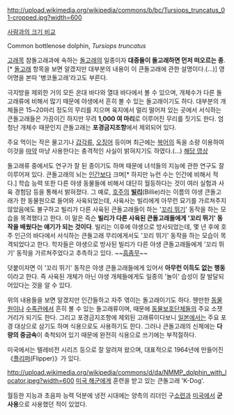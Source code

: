 http://upload.wikimedia.org/wikipedia/commons/b/bc/Tursiops_truncatus_01-cropped.jpg?width=600

[http://upload.wikimedia.org/wikipedia/commons/2/22/Bottlenose_dolphin_size.svg 사람과의 크기 비교]

Common bottlenose dolphin, ''Tursiops truncatus''

[[고래]]목 참돌고래과에 속하는 [[돌고래]]의 일종이자 '''대중들이 돌고래하면 먼저 떠오르는 종'''.[* [[돌고래]] 항목을 보면 알겠지만 대부분의 내용이 이 큰돌고래에 관한 설명이다.(...)] 영어명을 본따 '병코돌고래'라고도 부른다. 

극지방을 제외한 거의 모든 온대 바다와 열대 바다에서 볼 수 있으며, 개체수가 다른 돌고래류에 비해서 많기 때문에 야생에서 흔히 볼 수 있는 돌고래이기도 하다. 대부분의 개체들은 15~20마리 정도의 무리를 지으며 육지에서 멀리 떨어져 있는 곳에서 서식하는 큰돌고래들은 가끔이긴 하지만 무려 '''1,000 여 마리'''로 이루어진 무리를 짓기도 한다. 엄청난 개체수 때문인지 큰돌고래는 '''포경금지조항'''에서 제외되어 있다.

주요 먹이는 작은 물고기나 [[갑각류]], [[오징어]] 등이며 최근에는 [[복어]]의 독을 소량 이용하여 이것을 [[마약]] 마냥 사용한다는 충격적인 사실이 밝혀지기도 하였다.(...) [https://www.youtube.com/watch?feature=player_embedded&v=iVqObIauPJA 해당 영상]

돌고래류 중에서도 연구가 잘 된 종이기도 하며 때문에 녀석들의 지능에 관한 연구도 잘 이루어져 있다. 큰돌고래의 뇌는 [[인간]]보다 크며[* 하지만 뉴런 수는 인간에 비해서 적다.] 학습 능력 또한 다른 야생 동물들에 비해서 대단히 월등하다는 것이 여러 실험과 사육 경험담 등을 통해서 밝혀졌다. 그 예로, [[호주]]의 '''[[빌리]]'''(Billie)라는 이름의 야생 큰돌고래가 한 동물원으로 들어와 사육되었는데, 사육사는 빌리에게 아무런 묘기를 가르쳐주지 않았음에도 불구하고 빌리가 다른 사육된 큰돌고래들이 하는 '[http://cdn.c.photoshelter.com/img-get/I0000PEBCaM57vWc/s/750/750/dolphin-bottlenose-tail-walk-017733.jpg 꼬리 뛰기]' 동작을 하는 모습을 목격했다고 한다. 이 말은 즉슨 '''빌리가 다른 사육된 큰돌고래들에게 '꼬리 뛰기' 동작을 배웠다는 얘기가 되는 것이다'''. 빌리는 이후에 야생으로 방사되었는데, 몇 년 후에 호주 인근의 바다에서 서식하는 큰돌고래 무리에게서도 '꼬리 뛰기' 동작을 하는 모습이 목격되었다고 한다. 학자들은 야생으로 방사된 빌리가 다른 야생 큰돌고래들에게 '꼬리 뛰기' 동작을 가르쳐주었다고 추측하고 있다. ~~[[흠좀무]]~~

덧붙이자면 이 '꼬리 뛰기' 동작은 야생 큰돌고래들에게 있어서 '''아무런 이득도 없는 행동'''이라고 한다. 즉 사육된 개체가 아닌 야생 개체들에게도 일종의 '놀이' 습성이 잘 발달되어있다는 것을 알 수 있다.

위의 내용들을 보면 알겠지만 인간들하고 자주 엮이는 돌고래이기도 하다. 웬만한 [[동물원]]이나 [[수족관]]에서 흔히 볼 수 있는 돌고래류이며, 때문에 [[동물보호]]단체들의 주요 소잿거리가 되기도 한다. 그리고 포경금지조항에 제외된 고래류이다보니 [[일본]]에서는 주요 포경 대상으로 삼기도 하며 식용으로도 사용하기도 한다. 그러나 큰돌고래의 신체에는 '''다량의 중금속'''이 축척되어 있기 때문에 완전히 식용으로 쓰기에는 부적절하다.

미국에서는 텔레비전 시리즈 등으로 잘 알려져 왔으며, 대표적으로 1964년에 만들어진 《[http://en.wikipedia.org/wiki/Flipper_(1964_TV_series) 플리퍼](Flipper)》가 있다.

http://upload.wikimedia.org/wikipedia/commons/d/da/NMMP_dolphin_with_locator.jpeg?width=600
[[미국 해군]]에게 훈련을 받고 있는 큰돌고래 'K-Dog'.

월등한 지능과 초음파 능력 덕분에 냉전 시대에는 양측의 리더인 구[[소련]]과 [[미국]]에서 '''군사용'''으로 사용했던 적이 있었다. 
